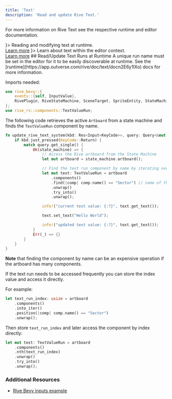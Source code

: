 ```yaml
---
title: 'Text'
description: 'Read and update Rive Text.'
---
```


For more information on Rive Text see the respective runtime and editor documentation. 

<CardGroup col="2">
  <Card title="Text"  icon={<svg xmlns="http://www.w3.org/2000/svg" height="100%" fill="none" viewBox="0 0 16 16" class="size-4 text-gray-500/80 dark:text-gray-400" aria-hidden="true"><path fill="currentColor" fill-rule="evenodd" d="M8.036 1v4.178c0 1.034.839 1.873 1.873 1.873h4.003v6.178a1.77 1.77 0 0 1-1.77 1.77H3.858a1.77 1.77 0 0 1-1.771-1.77V2.771A1.77 1.77 0 0 1 3.857 1zm1.25.145v4.033c0 .345.279.624.623.624h3.889a1.8 1.8 0 0 0-.377-.597L11.618 3.32 9.842 1.525a1.8 1.8 0 0 0-.557-.38" clip-rule="evenodd"></path></svg>}>
    Reading and modifying text at runtime.
    <br />
    <a href="../../editor/text/text-overview" target="_blank">Learn more</a>
  </Card>
  <Card title="Text Overview"  icon={<svg xmlns="http://www.w3.org/2000/svg" height="100%" fill="none" viewBox="0 0 16 16" class="size-4 text-gray-500/80 dark:text-gray-400" aria-hidden="true"><path fill="currentColor" fill-rule="evenodd" d="M8.036 1v4.178c0 1.034.839 1.873 1.873 1.873h4.003v6.178a1.77 1.77 0 0 1-1.77 1.77H3.858a1.77 1.77 0 0 1-1.771-1.77V2.771A1.77 1.77 0 0 1 3.857 1zm1.25.145v4.033c0 .345.279.624.623.624h3.889a1.8 1.8 0 0 0-.377-.597L11.618 3.32 9.842 1.525a1.8 1.8 0 0 0-.557-.38" clip-rule="evenodd"></path></svg>}>
    Learn about text within the editor context.
    <br />
    <a href="../../editor/text/text-overview" target="_blank">Learn more</a>
  </Card>
</CardGroup>
## Read/Update Text Runs at Runtime

<Note>
 A unique run name must be set in the editor for it to be easily discoverable at runtime. See the [runtime](https://app.outverse.com/rive/doc/text/docn2E6y1lXo) docs for more information.
</Note>

Imports needed:

```rust
use rive_bevy::{
    events::{self, InputValue},
    RivePlugin, RiveStateMachine, SceneTarget, SpriteEntity, StateMachine,
};
use rive_rs::components::TextValueRun;
```

The following code retrieves the active `Artboard` from a state machine and finds the `TextValueRun` component by name.

```rust
fn update_rive_text_system(kbd: Res<Input<KeyCode>>, query: Query<&mut RiveStateMachine>) {
    if kbd.just_pressed(KeyCode::Return) {
        match query.get_single() {
            Ok(state_machine) => {
                // Access the Rive artboard from the State Machine
                let mut artboard = state_machine.artboard();

                // Find the text run component by name by iterating over all artboard `Components`
                let mut text: TextValueRun = artboard
                    .components()
                    .find(|comp| comp.name() == "Sector") // name of the text run
                    .unwrap()
                    .try_into()
                    .unwrap();

                info!("current text value: {:?}", text.get_text());

                text.set_text("Hello World");

                info!("updated text value: {:?}", text.get_text());
            }
            Err(_) => {}
        }
    }
}
```

**Note** that finding the component by name can be an expensive operation if the artboard has many components.

If the text run needs to be accessed frequently you can store the index value and access it directly.

For example:

```rust
let text_run_index: usize = artboard
    .components()
    .into_iter()
    .position(|comp| comp.name() == "Sector")
    .unwrap();
```

Then store `text_run_index` and later access the component by index directly:

```rust
let mut text: TextValueRun = artboard
    .components()
    .nth(text_run_index)
    .unwrap()
    .try_into()
    .unwrap();
```

### Additional Resources

- [Rive Bevy inputs example](https://github.com/rive-app/rive-bevy/blob/main/examples/rive-input.rs)